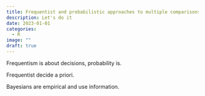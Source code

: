 ```yaml
---
title: Frequentist and probabilistic approaches to multiple comparisons
description: Let's do it
date: 2023-01-01
categories:
  - R
image: ""
draft: true
---
```


Frequentism is about decisions, probability is.

Frequentist decide a priori.

Bayesians are empirical and use information.